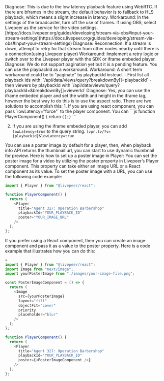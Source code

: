 <Card title="A warning on the stream's page in the Livepeer Studio UI.">
  Diagnose: This is due to the low latency playback feature using WebRTC. If
  there are bframes in the stream, the default behavior is to fallback to HLS
  playback, which means a slight increase in latency. Workaround: In the
  settings of the broadcaster, turn off the use of frames. If using OBS, select
  Livepeer as the service for the video settings.
  [https://docs.livepeer.org/guides/developing/stream-via-obs#input-your-stream-settings](https://docs.livepeer.org/guides/developing/stream-via-obs#input-your-stream-settings)
</Card>

<Card title="Streams sometimes have a difficult time reconnecting to the feed and stop.">
  Diagnose: Reconnection: If a stream is down, attempt to retry for that stream
  from other nodes nearby until there is a connection(using Livepeer player)
  Workaround: Implement a retry logic or switch over to the Livepeer player with
  the SDK or iframe embeded player.
</Card>

<Card title="Is there a way we could update the viewerId and video watch event to livestream / asset through Livepeer API?">
Diagnose: We do not support pagination yet but it is a pending feature. You can use the playbackId as a workaround.
Workaround: A short term workaround could be to "paginate" by playbackId instead.
- First list all playback ids with: `/api/data/views/query?breakdownBy[]=playbackId`
- then viewers by playbackId with `/api/data/views/query?playbackId=<pid>&breakdownBy[]=viewerId`
</Card>

<Card title="Is there a way to update width and height of iframe embeded player">
Diagnose: Yes, you can use the iframe embeded player and set the width and height in the iframe tag, however the best way to do this is to use the aspect ratio. 
</Card>


<Card title="How to enforce webrtc playback, to ensure it is always low latency otherwise fail?">
There are two solutions to accomplish this:
1. If you are using react component, you can pass `lowLatency="force"` to the player component.
You can
```js
function PlayerComponent() {
  return (
    <Player
      title="My Livestream"
      playbackId="wwl88k4g8f5eese9"
      lowLatency="force"
    />
  );
}
```

2. If you are using the iframe embeded player, you can add `lowLatency=true` to the query string.
`lvpr.tv/?v={playbackid}&lowLatency=true`
</Card>

<Card title="When creating a thumbnail from a live stream, it needs to wait for the first thumbnail to be available. this generally takes less than a min. Then before a dynamic thumbnail is accessable, what is used to show on the player?">
You can use a poster image by default for a player, then, when playback info API returns the thumbnail url, you can start to use dynamic thumbnail for preview.
Here is how to set up a poster image in Player:
You can set the poster image for a video by utilizing the poster property in Livepeer’s Player component. This property can take either an image URL or a React component as its value.
To set the poster image with a URL, you can use the following code example:


```js
import { Player } from "@livepeer/react";

function PlayerComponent() {
  return (
    <Player
      title="Agent 327: Operation Barbershop"
      playbackId="YOUR_PLAYBACK_ID"
      poster="YOUR_IMAGE_URL"
    />
  );
};
```

If you prefer using a React component, then you can create an image component and pass it as a value to the poster property. Here is a code example that illustrates how you can do this:


```js
=
import { Player } from "@livepeer/react";
import Image from "next/image";
import yourPosterImage from "./images/your-image-file.png";

const PosterImageComponent = () => {
  return (
    <Image
      src={yourPosterImage}
      layout="fill"
      objectFit="cover"
      priority
      placeholder="blur"
    />
  );
};

function PlayerComponent() {
  return (
    <Player
      title="Agent 327: Operation Barbershop"
      playbackId="YOUR_PLAYBACK_ID"
      poster={<PosterImageComponent />}
    />
  );
};
```

</Card>
